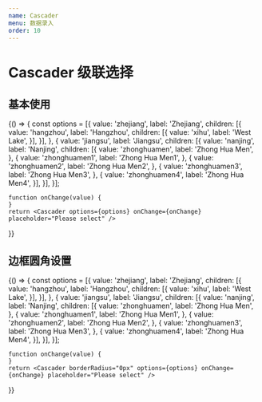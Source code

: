 ```yaml
---
name: Cascader
menu: 数据录入
order: 10
---
```



# Cascader 级联选择

## 基本使用

<Playground>
  {() => { 
    const options = [{
      value: 'zhejiang',
      label: 'Zhejiang',
      children: [{
        value: 'hangzhou',
        label: 'Hangzhou',
        children: [{
          value: 'xihu',
          label: 'West Lake',
        }],
      }],
    }, {
      value: 'jiangsu',
      label: 'Jiangsu',
      children: [{
        value: 'nanjing',
        label: 'Nanjing',
        children: [{
          value: 'zhonghuamen',
          label: 'Zhong Hua Men',
        },
        {
          value: 'zhonghuamen1',
          label: 'Zhong Hua Men1',
        },
        {
          value: 'zhonghuamen2',
          label: 'Zhong Hua Men2',
        },
        {
          value: 'zhonghuamen3',
          label: 'Zhong Hua Men3',
        },
        {
          value: 'zhonghuamen4',
          label: 'Zhong Hua Men4',
        }],
      }],
    }];

    function onChange(value) {
    }
    return <Cascader options={options} onChange={onChange} placeholder="Please select" />

}}

</Playground>

## 边框圆角设置

<Playground>
  {() => { 
    const options = [{
      value: 'zhejiang',
      label: 'Zhejiang',
      children: [{
        value: 'hangzhou',
        label: 'Hangzhou',
        children: [{
          value: 'xihu',
          label: 'West Lake',
        }],
      }],
    }, {
      value: 'jiangsu',
      label: 'Jiangsu',
      children: [{
        value: 'nanjing',
        label: 'Nanjing',
        children: [{
          value: 'zhonghuamen',
          label: 'Zhong Hua Men',
        },
        {
          value: 'zhonghuamen1',
          label: 'Zhong Hua Men1',
        },
        {
          value: 'zhonghuamen2',
          label: 'Zhong Hua Men2',
        },
        {
          value: 'zhonghuamen3',
          label: 'Zhong Hua Men3',
        },
        {
          value: 'zhonghuamen4',
          label: 'Zhong Hua Men4',
        }],
      }],
    }];

    function onChange(value) {
    }
    return <Cascader borderRadius="0px" options={options} onChange={onChange} placeholder="Please select" />

}}

</Playground>
